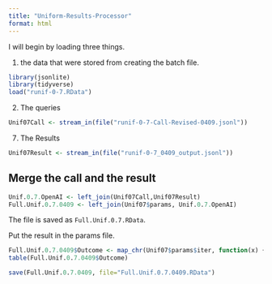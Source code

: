 ```yaml
---
title: "Uniform-Results-Processor"
format: html
---
```


I will begin by loading three things.  

1. the data that were stored from creating the batch file.

```r
library(jsonlite)
library(tidyverse)
load("runif-0-7.RData")
```

2. The queries

```r
Unif07Call <- stream_in(file("runif-0-7-Call-Revised-0409.jsonl"))
```

7. The Results

```r
Unif07Result <- stream_in(file("runif-0-7_0409_output.jsonl"))
```

## Merge the call and the result

```r
Unif.0.7.OpenAI <- left_join(Unif07Call,Unif07Result)
Full.Unif.0.7.0409 <- left_join(Unif07$params, Unif.0.7.OpenAI)
```

The file is saved as `Full.Unif.0.7.RData`.

Put the result in the params file.

```r
Full.Unif.0.7.0409$Outcome <- map_chr(Unif07$params$iter, function(x) { unlist(Unif07Result$response$body$choices[[x]][[2]][2]) })
table(Full.Unif.0.7.0409$Outcome)
```

```r
save(Full.Unif.0.7.0409, file="Full.Unif.0.7.0409.RData")
```

